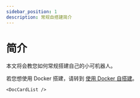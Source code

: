 ---
sidebar_position: 1
description: 常规自搭建简介
---

# 简介

本文将会教您如何常规搭建自己的小可机器人。

若您想使用 Docker 搭建，请转到 [使用 Docker 自搭建](/docs/dev/deploy/deploy_docker/intro)。

```mdx-code-block
<DocCardList />
```